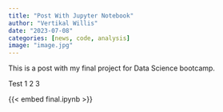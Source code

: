 ```yaml
---
title: "Post With Jupyter Notebook"
author: "Vertikal Willis"
date: "2023-07-08"
categories: [news, code, analysis]
image: "image.jpg"
---
```


This is a post with my final project for Data Science bootcamp.

Test 1 2 3

{{< embed final.ipynb >}}
